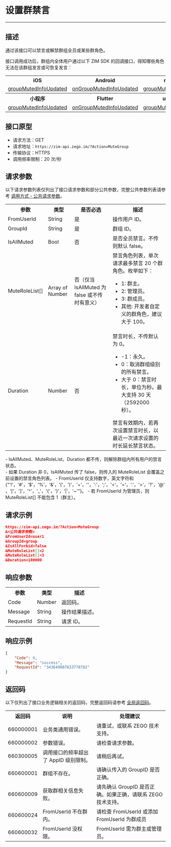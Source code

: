 # 设置群禁言

- - -

## 描述

通过该接口可以禁言或解禁群组全员或某些群角色。

接口调用成功后，群组内全体用户通过以下 ZIM SDK 的回调接口，得知哪些角色无法在该群组发言或可恢复发言：

<table>

<tbody><tr>
<th>iOS</th>
<th>Android</th>
<th>macOS</th>
<th>Windows</th>
<th>Web</th>
</tr>
<tr>
<td><a href="https://doc-zh.zego.im/article/api?doc=zim_API~objective-c_ios~protocol~ZIMEventHandler#zim-group-muted-info-updated-operated-info-group-id" rel="noreferrer noopenner">groupMutedInfoUpdated</a></td>
<td><a href="https://doc-zh.zego.im/article/api?doc=zim_API~java_android~class~ZIMEventHandler#on-group-muted-info-updated" rel="noreferrer noopenner">onGroupMutedInfoUpdated</a></td>
<td><a href="https://doc-zh.zego.im/article/api?doc=zim_API~objective-c_macos~protocol~ZIMEventHandler#zim-group-muted-info-updated-operated-info-group-id" rel="noreferrer noopenner">groupMutedInfoUpdated</a></td>
<td><a href="https://doc-zh.zego.im/article/api?doc=zim_API~cpp_windows~class~ZIMEventHandler#on-group-muted-info-updated" rel="noreferrer noopenner">onGroupMutedInfoUpdated</a></td>
<td><a href="https://doc-zh.zego.im/article/api?doc=zim_API~javascript_web~interface~ZIMEventHandler#group-muted-info-updated" rel="noreferrer noopenner">groupMutedInfoUpdated</a></td>
</tr>
<tr>
<th>小程序</th>
<th>Flutter</th>
<th>uni-app</th>
<th>React Native</th>
<th></th>
</tr>
<tr>
<td><a href="https://doc-zh.zego.im/article/api?doc=zim_API~javascript_wxxcx~interface~ZIMEventHandler#group-muted-info-updated" rel="noreferrer noopenner">groupMutedInfoUpdated</a></td>
<td><a href="https://pub.dev/documentation/zego_zim/latest/zego_zim/ZIMEventHandler/onGroupMutedInfoUpdated.html" rel="noreferrer noopenner">onGroupMutedInfoUpdated</a></td>
<td><a href="https://doc-zh.zego.im/article/api?doc=zim_API~javascript_uni-app~interface~ZIMEventHandler#group-muted-info-updated" rel="noreferrer noopenner">groupMutedInfoUpdated</a></td>
<td><a href="https://doc-zh.zego.im/article/api?doc=zim_API~javascript_react-native~interface~ZIMEventHandler#group-muted-info-updated" rel="noreferrer noopenner">groupMutedInfoUpdated</a></td>
<td></td>
</tr>
</tbody></table>

## 接口原型

- 请求方法：GET
- 请求地址：`https://zim-api.zego.im/?Action=MuteGroup`
- 传输协议：HTTPS
- 调用频率限制：20 次/秒

## 请求参数

以下请求参数列表仅列出了接口请求参数和部分公共参数，完整公共参数列表请参考 [调用方式 - 公共请求参数](../Accessing%20Server%20APIs.mdx#2-公共参数)。

<table>

<tbody><tr data-row-level="1">
<th>参数</th>
<th>类型</th>
<th>是否必选</th>
<th>描述</th>
</tr>
<tr data-row-level="2">
<td>FromUserId</td>
<td>String</td>
<td>是</td>
<td>操作用户 ID。</td>
</tr>
<tr data-row-level="3">
<td>GroupId</td>
<td>String</td>
<td>是</td>
<td>群组 ID。</td>
</tr>
<tr data-row-level="4">
<td>IsAllMuted</td>
<td>Bool</td>
<td>否</td>
<td>是否全员禁言。不传则默认 false。</td>
</tr>
<tr data-row-level="5">
<td>MuteRoleList[]</td>
<td>Array of Number</td>
<td>否（仅当 IsAllMuted 为 false 或不传时有意义）</td>
<td>
禁言角色列表，单次请求最多禁言 20 个群角色。枚举如下：
<ul>
<li>1: 群主。</li>
<li>2: 管理员。</li>
<li>3: 群成员。</li>
<li>其他: 开发者自定义的群角色，建议大于 100。</li>
</ul></td>
</tr>
<tr data-row-level="6">
<td>Duration</td>
<td>Number</td>
<td>否</td>
<td>禁言时长，不传默认为 0。
<ul><li>-1：永久。</li><li>0：取消群组级别的所有禁言。</li><li>大于 0：禁言时长，单位为秒。最大支持 30 天（2592000 秒）。</li></ul>禁言有效期内，若再次设置禁言时长，以最近一次请求设置的时长延长禁言状态。</td>
</tr>
</tbody></table>

<Note title="Note">
- IsAllMuted、MuteRoleList、Duration 都不传，则解除群组内所有用户的禁言状态。<br/>
- 如果 Duration 非 0，IsAllMuted 传了 false，则传入的 MuteRoleList 会覆盖之前设置的禁言角色列表。
- FromUserId 仅支持数字，英文字符和 {"'!'，'#'，'$'，'%'，'&'，'('，')'，'+'，''，':'，';'，'<'，'='，'.'，'>'，'?'，'@'，'['，']'，'^'，'_'，'{'，'}'，'|'，'~'"}。
- 若 FromUserId 为管理员，则 MuteRoleList[] 不能包含 1（群主）。
</Note>

## 请求示例

```json
https://zim-api.zego.im/?Action=MuteGroup
&<公共请求参数>
&FromUserId=user1
&GroupId=group
&IsAllForbid=false
&MuteRoleList[]=2
&MuteRoleList[]=3
&Duration=100000
```

## 响应参数

<table>
<tbody><tr data-row-level="1">
<th>参数</th>
<th>类型</th>
<th>描述</th>
</tr>
<tr data-row-level="2">
<td>Code</td>
<td>Number</td>
<td>返回码。</td>
</tr>
<tr data-row-level="3">
<td>Message</td>
<td>String</td>
<td>操作结果描述。</td>
</tr>
<tr data-row-level="4">
<td>RequestId</td>
<td>String</td>
<td>请求 ID。</td>
</tr>
</tbody></table>


## 响应示例

```json
{
    "Code": 0,
    "Message": "success",
    "RequestId": "343649807833778782"
}
```

## 返回码

以下仅列出了接口业务逻辑相关的返回码，完整返回码请参考 [全局返回码](../Return%20codes.mdx)。

<table>

<tbody><tr>
<th>返回码</th>
<th>说明</th>
<th>处理建议</th>
</tr>
<tr>
<td>660000001</td>
<td>业务类通用错误。</td>
<td>请重试，或联系 ZEGO 技术支持。</td>
</tr>
<tr>
<td>660000002</td>
<td>参数错误。</td>
<td>请检查请求参数。</td>
</tr>
<tr>
<td>660300005</td>
<td>调用接口的频率超出了 AppID 级别限制。</td>
<td>请稍后再试。</td>
</tr>
<tr>
<td>660600001</td>
<td>群组不存在。</td>
<td>请确认传入的 GroupID 是否正确。</td>
</tr>
<tr>
<td>660600009</td>
<td>获取群相关信息失败。</td>
<td>请先确认 GroupID 是否正确。如果正确，请联系 ZEGO 技术支持。</td>
</tr>
<tr>
<td>660600024</td>
<td>FromUserId 不在群内。</td>
<td>请检查 FromUserId 或添加 FromUserId 为群成员</td>
</tr>
<tr>
<td>660600032</td>
<td>FromUserId 没权限。</td>
<td>FromUserId 需为群主或管理员。</td>
</tr>
</tbody></table>

